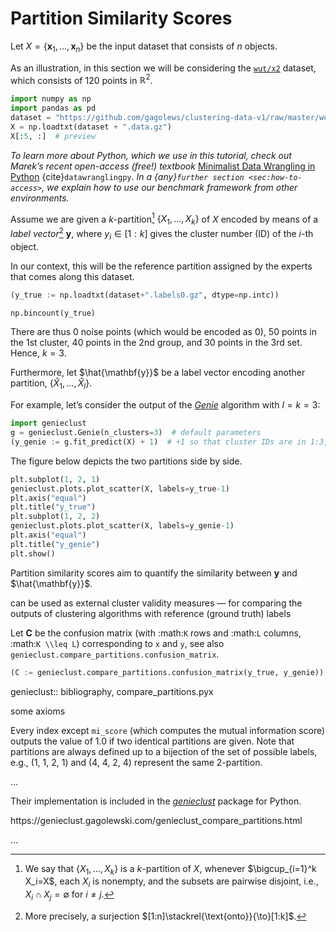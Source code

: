 # Partition Similarity Scores

Let $X=\{\mathbf{x}_1, \dots, \mathbf{x}_n\}$ be the input dataset
that consists of $n$ objects.

As an illustration, in this section we will be considering
the [`wut/x2`](https://github.com/gagolews/clustering-data-v1) dataset,
which consists of 120 points in $\mathbb{R}^2$.


```python
import numpy as np
import pandas as pd
dataset = "https://github.com/gagolews/clustering-data-v1/raw/master/wut/x2"
X = np.loadtxt(dataset + ".data.gz")
X[:5, :]  # preview
```

::::{epigraph}
*To learn more about Python, which we use in this tutorial,
check out Marek's recent open-access (free!) textbook*
[Minimalist Data Wrangling in Python](https://datawranglingpy.gagolewski.com/)
{cite}`datawranglingpy`.
*In a {any}`further section <sec:how-to-access>`, we explain
how to use our benchmark framework from other environments.*
::::



Assume we are given a $k$-partition[^footpart] $\{X_1,\dots,X_k\}$ of $X$
encoded by means of a *label vector*[^footsurj] $\mathbf{y}$, where
$y_i\in[1:k]$ gives the cluster number (ID) of the $i$-th object.




[^footpart]: We say that $\{X_1,\dots,X_k\}$ is a $k$-partition of $X$,
    whenever $\bigcup_{i=1}^k X_i=X$, each $X_i$ is nonempty,
    and the subsets are pairwise disjoint, i.e., $X_i\cap X_j=\emptyset$
    for $i\neq j$.

[^footsurj]: More precisely, a surjection $[1:n]\stackrel{\text{onto}}{\to}[1:k]$.



In our context, this will be the reference partition
assigned by the experts that comes along this dataset.


```python
(y_true := np.loadtxt(dataset+".labels0.gz", dtype=np.intc))
```

```python
np.bincount(y_true)
```

There are thus 0 noise points (which would be encoded as 0),
50 points in the 1st cluster, 40 points in the 2nd group, and 30 points
in the 3rd set. Hence, $k=3$.

Furthermore, let $\hat{\mathbf{y}}$ be a label vector
encoding another partition, $\{\hat{X}_1,\dots,\hat{X}_l\}$.

For example, let's consider the output of the
[*Genie*](https://genieclust.gagolewski.com) algorithm
with $l=k=3$:

```python
import genieclust
g = genieclust.Genie(n_clusters=3)  # default parameters
(y_genie := g.fit_predict(X) + 1)  # +1 so that cluster IDs are in 1:3, not 0:2
```

The figure below depicts the two partitions side by side.


```python
plt.subplot(1, 2, 1)
genieclust.plots.plot_scatter(X, labels=y_true-1)
plt.axis("equal")
plt.title("y_true")
plt.subplot(1, 2, 2)
genieclust.plots.plot_scatter(X, labels=y_genie-1)
plt.axis("equal")
plt.title("y_genie")
plt.show()
```

Partition similarity scores aim to quantify the similarity between
$\mathbf{y}$ and $\hat{\mathbf{y}}$.



can be used as external cluster validity
measures — for comparing the outputs of clustering algorithms
with reference (ground truth) labels








Let $\mathbf{C}$ be the
confusion matrix (with :math:`K` rows and :math:`L` columns, :math:`K \\leq L`)
corresponding to `x` and `y`, see also
`genieclust.compare_partitions.confusion_matrix`.


```python
(C := genieclust.compare_partitions.confusion_matrix(y_true, y_genie))
```

genieclust:: bibliography, compare_partitions.pyx

some axioms

Every index except `mi_score` (which computes the mutual
information score) outputs the value of 1.0 if two identical partitions
are given.
Note that partitions are always defined up to a bijection of the set of
possible labels, e.g., (1, 1, 2, 1) and (4, 4, 2, 4)
represent the same 2-partition.


...

Their implementation is included
in the [*genieclust*](https://genieclust.gagolewski.com/) package for Python.

https://genieclust.gagolewski.com/genieclust_compare_partitions.html

...

